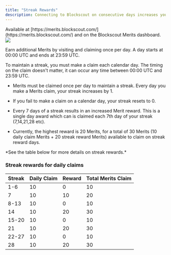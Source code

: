 ```yaml
---
title: "Streak Rewards"
description: Connecting to Blockscout on consecutive days increases your streak and your Merits
---
```


<Info>
Available at [https://merits.blockscout.com/](https://merits.blockscout.com/) and on the Blockscout Merits dashboard.

</Info>

<Frame caption="Streaks view in the Merits hub. To maintain your streak, visit the Blockscout explorer dashboard and make a daily claim.">
  <img src="/images/bb735732-image.jpeg" />
</Frame>

Earn additional Merits by visiting and claiming once per day. A day starts at 00:00 UTC and ends at 23:59 UTC.

<Info>
To maintain a streak, you must make a claim each calendar day. The timing on the claim doesn't matter, it can occur any time between 00:00 UTC and 23:59 UTC.

</Info>

* Merits must be claimed once per day to maintain a streak. Every day you make a Merits claim, your streak increases by 1.

* If you fail to make a claim on a calendar day, your streak resets to 0.

* Every 7 days of a streak results in an increased Merit reward. This is a single day award which can is claimed each 7th day of your streak (7,14,21,28 etc).

* Currently, the highest reward is 20 Merits, for a total of 30 Merits (10 daily claim Merits + 20 streak reward Merits) available to claim on streak reward days.

<Info>
*See the table below for more details on streak rewards.*

</Info>

### Streak rewards for daily claims

| Streak | Daily Claim | Reward | Total Merits Claim |
| ------ | ----------- | ------ | ------------------ |
| 1-6    | 10          | 0      | 10                 |
| 7      | 10          | 10     | 20                 |
| 8-13   | 10          | 0      | 10                 |
| 14     | 10          | 20     | 30                 |
| 15-20  | 10          | 0      | 10                 |
| 21     | 10          | 20     | 30                 |
| 22-27  | 10          | 0      | 10                 |
| 28     | 10          | 20     | 30                 |


